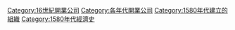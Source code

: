 {{EstcatDecadeType|15|8|16|公司|Companies|n=開業}}
[[Category:16世紀開業公司|Category:16世紀開業公司]]
[[Category:各年代開業公司|Category:各年代開業公司]]
[[Category:1580年代建立的組織|Category:1580年代建立的組織]]
[[Category:1580年代經濟史|Category:1580年代經濟史]]